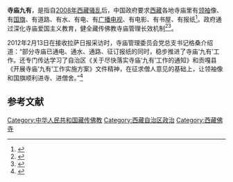 '''寺庙九有'''，是指自[[2008年西藏骚乱|2008年西藏骚乱]]后，中国政府要求[[西藏|西藏]]各地寺庙里有[[领袖|领袖]]像、有[[中华人民共和国国旗|国旗]]、有道路、有水、有电、有[[广播电视|广播电视]]、有电影、有书屋、有报纸<ref>{{Cite book|title=西藏民主改革60年 政治卷|last=郑堆总主编；廉湘民分册主编|publisher=北京：[[中国藏学出版社|中国藏学出版社]]|year=2019.05|isbn=978-7-5211-0157-7|pages=344-345}}</ref>。政府通过深化寺庙爱国主义教育，健全藏传佛教寺庙管理长效机制<ref>{{Cite book|title=西藏通史 当代卷 上|last=拉巴平措，陈庆英总主编；朱晓明等主编|publisher=北京：中国藏学出版社|year=2016.04|isbn=978-7-80253-833-7|pages=559-560}}</ref><ref>{{Cite book|title=西部发展研究 2014|last=罗中枢主编；姚乐野，王卓副主编|publisher=成都：[[四川大学出版社|四川大学出版社]]|year=2015.12|isbn=978-7-5614-9135-5|pages=7}}</ref>。

2012年2月13日在接收拉萨日报采访时，寺庙管理委员会党总支书记格桑介绍道：“部分寺庙已通电、通水、通路、征订报纸的同时，稳步推进了寺庙‘九有’工作。还专门传达学习了自治区《关于尽快落实寺庙‘九有’工作的通知》和贡嘎县《开展寺庙‘九有’工作实施方案》文件精神，在征求僧人意见的基础上，让领袖像和国旗顺利进寺、进僧舍。”<ref>{{Cite web |url=http://news.sina.com.cn/c/2012-03-05/054724059349.shtml |title=西藏全区寺庙将实现有领袖像等九有工程 |access-date=2012-06-16 |archive-date=2019-09-27 |archive-url=https://web.archive.org/web/20190927213929/http://news.sina.com.cn/c/2012-03-05/054724059349.shtml |dead-url=no }}</ref>

== 参考文献 ==
{{reflist}}

[[Category:中华人民共和国藏传佛教|Category:中华人民共和国藏传佛教]]
[[Category:西藏自治区政治|Category:西藏自治区政治]]
[[Category:西藏佛寺|Category:西藏佛寺]]
